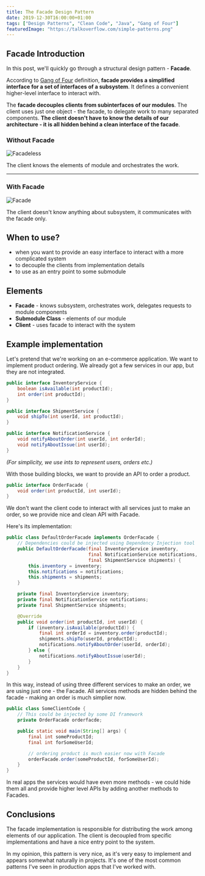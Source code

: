 ```yaml
---
title: The Facade Design Pattern
date: 2019-12-30T16:00:00+01:00
tags: ["Design Patterns", "Clean Code", "Java", "Gang of Four"]
featuredImage: "https://talkoverflow.com/simple-patterns.png"
---
```

## Facade Introduction
In this post, we'll quickly go through a structural design pattern - **Facade**.

According to [Gang of Four](https://en.wikipedia.org/wiki/Design_Patterns) definition, **facade provides a simplified interface for a set of interfaces of a subsystem**. It defines a convenient higher-level interface to interact with.

The **facade decouples clients from subinterfaces of our modules**. The client uses just one object - the facade, to delegate work to many separated components. **The client doesn't have to know the details of our architecture - it is all hidden behind a clean interface of the facade**.

### Without Facade

<Image src="../assets/facadeless.jpg" alt="Facadeless" />

<br />

The client knows the elements of module and orchestrates the work.

---
### With Facade

<Image src="../assets/facade.jpg" alt="Facade" />

<br />

The client doesn't know anything about subsystem, it communicates with the facade only.

## When to use?
- when you want to provide an easy interface to interact with a more complicated system
- to decouple the clients from implementation details
- to use as an entry point to some submodule




## Elements
- **Facade** - knows subsystem, orchestrates work, delegates requests to module components
- **Submodule Class** - elements of our module
- **Client** - uses facade to interact with the system

## Example implementation
Let's pretend that we're working on an e-commerce application. We want to implement product ordering.
We already got a few services in our app, but they are not integrated.

```java
public interface InventoryService {
    boolean isAvailable(int productId);
    int order(int productId);
}

public interface ShipmentService {
    void shipTo(int userId, int productId);
}

public interface NotificationService {
    void notifyAboutOrder(int userId, int orderId);
    void notifyAboutIssue(int userId);
}
```
*(For simplicity, we use ints to represent users, orders etc.)*

With those building blocks, we want to provide an API to order a product.

```java
public interface OrderFacade {
    void order(int productId, int userId);
}
```

We don't want the client code to interact with all services just to make an order, so we provide nice and clean API with Facade.

Here's its implementation:
```java
public class DefaultOrderFacade implements OrderFacade {
    // Dependencies could be injected using Dependency Injection tool
    public DefaultOrderFacade(final InventoryService inventory, 
                              final NotificationService notifications, 
                              final ShipmentService shipments) {
        this.inventory = inventory;
        this.notifications = notifications;
        this.shipments = shipments;
    }

    private final InventoryService inventory;
    private final NotificationService notifications;
    private final ShipmentService shipments;

    @Override
    public void order(int productId, int userId) {
        if (inventory.isAvailable(productId)) {
            final int orderId = inventory.order(productId);
            shipments.shipTo(userId, productId);
            notifications.notifyAboutOrder(userId, orderId);
        } else {
            notifications.notifyAboutIssue(userId);
        }
    }
}
```

In this way, instead of using three different services to make an order, we are using just one - the Facade.
All services methods are hidden behind the facade - making an order is much simplier now.

```java
public class SomeClientCode {
    // This could be injected by some DI framework
    private OrderFacade orderfacde;

    public static void main(String[] args) {
        final int someProductId;
        final int forSomeUserId;

        // ordering product is much easier now with Facade
        orderFacade.order(someProductId, forSomeUserId);
    }
}
```

In real apps the services would have even more methods - we could hide them all and provide higher level APIs
by adding another methods to Facades.

## Conclusions
The facade implementation is responsible for distributing the work among elements of our application.
The client is decoupled from specific implementations and have a nice entry point to the system.

In my opinion, this pattern is very nice, as it's very easy to implement and appears somewhat naturally in projects.
It's one of the most common patterns I've seen in production apps that I've worked with.